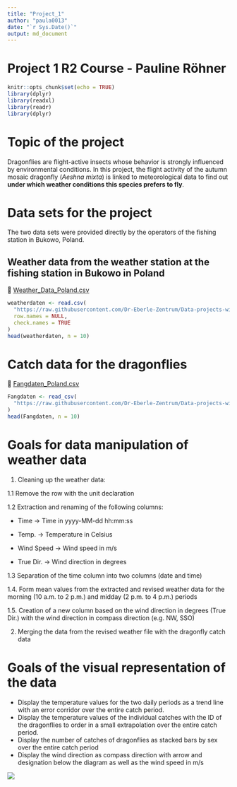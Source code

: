 ```yaml
---
title: "Project_1"
author: "paula0013"
date: "`r Sys.Date()`"
output: md_document
---
```

# Project 1 R2 Course - Pauline Röhner 
```r
knitr::opts_chunk$set(echo = TRUE)
library(dplyr)
library(readxl)
library(readr)
library(dplyr)
```
# Topic of the project  
Dragonflies are flight-active insects whose behavior is strongly influenced by environmental conditions. In this project, the flight activity of the autumn mosaic dragonfly (*Aeshna mixta*) is linked to meteorological data to find out **under which weather conditions this species prefers to fly**.

# Data sets for the project 
The two data sets were provided directly by the operators of the fishing station in Bukowo, Poland.

## Weather data from the weather station at the fishing station in Bukowo in Poland

🔗 [Weather_Data_Poland.csv](https://github.com/Dr-Eberle-Zentrum/Data-projects-with-R-and-GitHub/blob/main/Projects/paula0013/Weather_Data_Poland.csv)

```r
weatherdaten <- read.csv(
  "https://raw.githubusercontent.com/Dr-Eberle-Zentrum/Data-projects-with-R-and-GitHub/refs/heads/main/Projects/paula0013/Weather_Data_Poland.csv",
  row.names = NULL,
  check.names = TRUE
)
head(weatherdaten, n = 10)
```

# Catch data for the dragonflies

🔗 [Fangdaten_Poland.csv](https://github.com/Dr-Eberle-Zentrum/Data-projects-with-R-and-GitHub/blob/main/Projects/paula0013/Fangdaten_Poland.csv)

```r
Fangdaten <- read_csv(
  "https://raw.githubusercontent.com/Dr-Eberle-Zentrum/Data-projects-with-R-and-GitHub/refs/heads/main/Projects/paula0013/Fangdaten_Poland.csv"
)
head(Fangdaten, n = 10)
```

# Goals for data manipulation of weather data 
1. Cleaning up the weather data:

1.1 Remove the row with the unit declaration 

1.2 Extraction and renaming of the following columns: 

- Time -> Time in yyyy-MM-dd hh:mm:ss

- Temp. -> Temperature in Celsius 

- Wind Speed -> Wind speed in m/s

- True Dir. -> Wind direction in degrees

1.3 Separation of the time column into two columns (date and time)

1.4. Form mean values from the extracted and revised weather data for the morning (10 a.m. to 2 p.m.) and midday (2 p.m. to 4 p.m.) periods 

1.5. Creation of a new column based on the wind direction in degrees (True Dir.) with the wind direction in compass direction (e.g. NW, SSO)
 
2. Merging the data from the revised weather file with the dragonfly catch data 

# Goals of the visual representation of the data
- Display the temperature values for the two daily periods as a trend line with an error corridor over the entire catch period. 
- Display the temperature values of the individual catches with the ID of the dragonflies to order in a small extrapolation over the entire catch period.
- Display the number of catches of dragonflies as stacked bars by sex over the entire catch period
- Display the wind direction as compass direction with arrow and designation below the diagram as well as the wind speed in m/s

![](https://raw.githubusercontent.com/Dr-Eberle-Zentrum/Data-projects-with-R-and-GitHub/main/Projects/paula0013/Visualization_dragonflies.jpeg)

